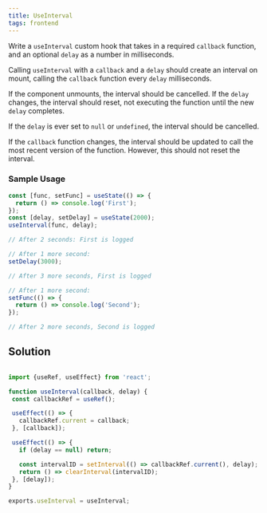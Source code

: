 ```yaml
---
title: UseInterval 
tags: frontend 
---
```


Write a `useInterval` custom hook that takes in a required `callback` function, and an optional `delay` as a number in milliseconds.

Calling `useInterval` with a `callback` and a `delay` should create an interval on mount, calling the `callback` function every `delay` milliseconds.

If the component unmounts, the interval should be cancelled. If the `delay` changes, the interval should reset, not executing the function until the new `delay` completes.

If the `delay` is ever set to `null` or `undefined`, the interval should be cancelled.

If the `callback` function changes, the interval should be updated to call the most recent version of the function. However, this should not reset the interval.

### Sample Usage

```jsx
const [func, setFunc] = useState(() => {
  return () => console.log('First');
});
const [delay, setDelay] = useState(2000);
useInterval(func, delay);

// After 2 seconds: First is logged

// After 1 more second:
setDelay(3000);

// After 3 more seconds, First is logged

// After 1 more second:
setFunc(() => {
  return () => console.log('Second');
});

// After 2 more seconds, Second is logged
```
 
 ## Solution

 ```javascript

import {useRef, useEffect} from 'react';

function useInterval(callback, delay) {
  const callbackRef = useRef();

  useEffect(() => {
    callbackRef.current = callback;
  }, [callback]);

  useEffect(() => {
    if (delay == null) return;

    const intervalID = setInterval(() => callbackRef.current(), delay);
    return () => clearInterval(intervalID);
  }, [delay]);
}

exports.useInterval = useInterval;
```